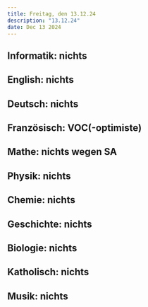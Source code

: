 ```yaml
---
title: Freitag, den 13.12.24
description: "13.12.24"
date: Dec 13 2024
---
```


## Informatik: nichts
## English: nichts
## Deutsch: nichts
## Französisch: VOC(-optimiste)
## Mathe: nichts wegen SA
## Physik: nichts
## Chemie: nichts
## Geschichte: nichts
## Biologie: nichts
## Katholisch: nichts
## Musik: nichts